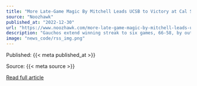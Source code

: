 ```yaml
---
title: "More Late-Game Magic By Mitchell Leads UCSB to Victory at Cal State Fullerton"
source: "Noozhawk"
published_at: "2022-12-30"
url: "https://www.noozhawk.com/more-late-game-magic-by-mitchell-leads-ucsb-to-victory-at-cal-state-fullerton/"
description: "Gauchos extend winning streak to six games, 66-58, by outscoring Titans 13-2 in final two minutesThe post More Late-Game Magic By Mitchell Leads UCSB to Victory at Cal State Fullerton appeared first on Noozhawk."
image: "news_code/rss_img.png"
---
```



  Published: {{< meta published_at >}}
  

  Source: {{< meta source >}}
  

  [Read full article]({{< meta url >}})
  

